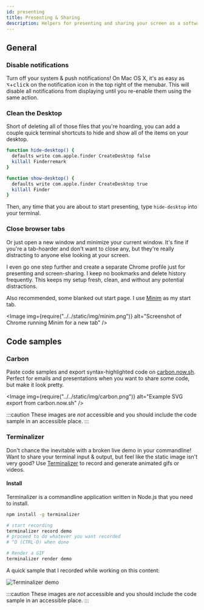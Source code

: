 ```yaml
---
id: presenting
title: Presenting & Sharing
description: Helpers for presenting and sharing your screen as a software engineer.
---
```



## General

### Disable notifications

Turn off your system & push notifications! On Mac OS X, it's as easy as <kbd aria-label="hold option">⌥</kbd>+<kbd aria-label="click left mouse button">click</kbd> on the notification icon in the top right of the menubar. This will disable all notifications from displaying until you re-enable them using the same action.

### Clean the Desktop

Short of deleting all of those files that you're hoarding, you can add a couple quick terminal shortcuts to hide and show all of the items on your desktop.

```bash title="Add to your ~/.zshrc"
function hide-desktop() {
  defaults write com.apple.finder CreateDesktop false
  killall Finderremark
}

function show-desktop() {
  defaults write com.apple.finder CreateDesktop true
  killall Finder
}
```

Then, any time that you are about to start presenting, type `hide-desktop` into your terminal.

### Close browser tabs

Or just open a new window and minimize your current window. It's fine if you're a tab-hoarder and don't want to close any, but they're really distracting to anyone else looking at your screen.

I even go one step further and create a separate Chrome profile just for presenting and screen-sharing. I keep no bookmarks and delete history frequently. This keeps my setup fresh, clean, and without any potential distractions.

Also recommended, some blanked out start page. I use [Minim](https://chrome.google.com/webstore/detail/minim-new-tab-for-minimal/kpblgdhkligkbbnbpkigppblggflihgn) as my start tab.

<Image img={require("../../static/img/minim.png")} alt="Screenshot of Chrome running Minim for a new tab" />

## Code samples

### Carbon

Paste code samples and export syntax-highlighted code on [carbon.now.sh](https://carbon.now.sh). Perfect for emails and presentations when you want to share some code, but make it look pretty.

<Image img={require("../../static/img/carbon.png")} alt="Example SVG export from carbon.now.sh" />

:::caution
These images are _not_ accessible and you should include the code sample in an accessible place.
:::

### Terminalizer

Don't chance the inevitable with a broken live demo in your commandline! Want to share your terminal input & output, but feel like the static image isn't very good? Use [Terminalizer](https://terminalizer.com) to record and generate animated gifs or videos.

#### Install

Terminalizer is a commandline application written in Node.js that you need to install.

```bash npm2yarn
npm install -g terminalizer
```

```bash title="Generating GIFs"
# start recording
terminalizer record demo
# proceed to do whatever you want recorded
# ^D (CTRL-D) when done

# Render a GIF
terminalizer render demo
```

A quick sample that I recorded while working on this content:

![Terminalizer demo](/img/terminalizer.gif)

:::caution
These images are _not_ accessible and you should include the code sample in an accessible place.
:::
